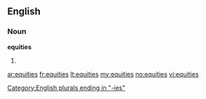 ==English==

===Noun===
'''equities'''

# {{plural of|[[equity]]}}

[[Category:English plurals ending in "-ies"]]

[[ar:equities]]
[[fr:equities]]
[[lt:equities]]
[[my:equities]]
[[no:equities]]
[[vi:equities]]